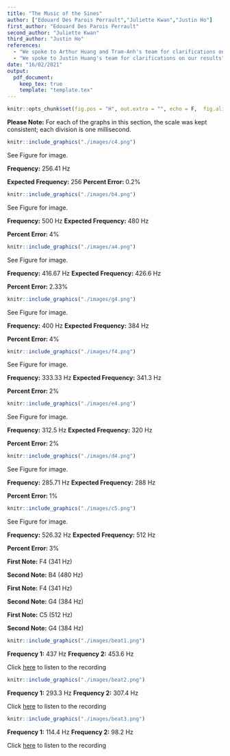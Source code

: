 ```yaml
---
title: "The Music of the Sines"
author: ["Edouard Des Parois Perrault","Juliette Kwan","Justin Ho"]
first_author: "Edouard Des Parois Perrault"
second_author: "Juliette Kwan"
third_author: "Justin Ho"
references:
  - "We spoke to Arthur Huang and Tram-Anh's team for clarifications on our results"
  - "We spoke to Justin Huang's team for clarifications on our results"
date: "16/02/2021"
output: 
  pdf_document:
    keep_tex: true
    template: "template.tex"
---
```


``` r
knitr::opts_chunk$set(fig.pos = "H", out.extra = "", echo = F,  fig.align="center", out.width="15cm")
```

```{=latex}
\partone
```

**Please Note:** For each of the graphs in this section, the scale was kept consistent; each division is one millisecond.

```{=latex}
\begin{enumerate}
\item \underline{\bf C Tuning Fork - 512 Hz:}
```

\color{red}

``` r
knitr::include_graphics("./images/c4.png")
```

\begin{eqnarray}
\text{freq} & = & 0.2 \cdot 19.5 \\
            & = & 3.9 \\
            & = & \frac{39}{1000} \\
            & = & 0.0039 \\
            & = & \frac{1}{0.0039} \\
            & = & 256.41
\end{eqnarray}

See Figure \ref{fig:c4} for image.

**Frequency:** 256.41 Hz \par
**Expected Frequency:** 256
**Percent Error: ** 0.2\% 

\color{black}

```{=latex}
\item \underline{\bf B Tuning Fork - 480 Hz:}
\color{red}
```

``` r
knitr::include_graphics("./images/b4.png")
```

\begin{eqnarray}
  \text{freq} & = & 0.2 \cdot 10 \\
              & = & 2 \\
              & = & \frac{2}{1000} \\
              & = & 0.002 \\
              & = & \frac{1}{002} \\
              & = & 500
\end{eqnarray}

See Figure \ref{fig:b4} for image.

**Frequency:** 500 Hz \par
**Expected Frequency:** 480 Hz \par
**Percent Error: ** 4\%

\color{black}

```{=latex}
\item \underline{\bf A Tuning Fork - 426.6 Hz:}
\color{red}
```

``` r
knitr::include_graphics("./images/a4.png")
```

\begin{eqnarray}
  \text{freq} & = & 0.2 \cdot 12 \\
              & = & 2.4 \\
              & = & \frac{2.4}{1000} \\
              & = & 0.0024 \\
              & = & \frac{1}{0024} \\
              & = & 416.67
\end{eqnarray}

See Figure \ref{fig:a4} for image.

**Frequency:** 416.67 Hz \par
**Expected Frequency:** 426.6 Hz \par
**Percent Error: ** 2.33\%

\color{black}

```{=latex}
\item \underline{\bf G Tuning Fork - 384 Hz:}
\color{red}
```

``` r
knitr::include_graphics("./images/g4.png")
```

\begin{eqnarray}
  \text{freq} & = & 0.2 \cdot 12.5 \\
              & = & 2.5 \\
              & = & \frac{2.5}{1000} \\
              & = & 0.0025 \\
              & = & \frac{1}{0.0025} \\
              & = & 400
\end{eqnarray}

See Figure \ref{fig:g4} for image.

**Frequency:** 400 Hz \par
**Expected Frequency:** 384 Hz \par
**Percent Error: ** 4%

```{=latex}
\color{black}
\item \underline{\bf F Tuning Fork - 341.3 Hz:}
\color{red}
```

``` r
knitr::include_graphics("./images/f4.png")
```

\begin{eqnarray}
  \text{freq} & = & 0.2 \cdot 15 \\
              & = & 3 \\
              & = & \frac{3}{1000} \\
              & = & 0.003 \\
              & = & \frac{1}{0.003} \\
              & = & 333.33
\end{eqnarray}

See Figure \ref{fig:f4} for image.

**Frequency:** 333.33 Hz \par
**Expected Frequency:** 341.3 Hz \par
**Percent Error: ** 2%

```{=latex}
\color{black}
\item \underline{\bf E Tuning Fork - 320 Hz:}
\color{red}
```

``` r
knitr::include_graphics("./images/e4.png")
```

\begin{eqnarray}
  \text{freq} & = & 0.2 \cdot 16 \\
              & = & 3.2 \\
              & = & \frac{3.2}{1000} \\
              & = & 0.0032 \\
              & = & \frac{1}{0.0032} \\
              & = & 312.5
\end{eqnarray}

See Figure \ref{fig:e4} for image.

**Frequency:** 312.5 Hz \par
**Expected Frequency:** 320 Hz \par
**Percent Error: ** 2%

```{=latex}
\color{black}
\item \underline{\bf D Tuning Fork - 288 Hz:}
\color{red}
```

``` r
knitr::include_graphics("./images/d4.png")
```

\begin{eqnarray}
  \text{freq} & = & 0.2 \cdot 17.5 \\
              & = & 3.5 \\
              & = & \frac{3.5}{1000} \\
              & = & 0.0035 \\
              & = & \frac{1}{0.0035} \\
              & = & 285.71
\end{eqnarray}

See Figure \ref{fig:d4} for image.

**Frequency:** 285.71 Hz \par
**Expected Frequency:** 288 Hz \par
**Percent Error: ** 1%

```{=latex}
\color{black}
\item \underline{\bf C Tuning Fork - 256 Hz:}
\color{red}
```

``` r
knitr::include_graphics("./images/c5.png")
```

\begin{eqnarray}
  \text{freq} & = & 0.2 \cdot 9.5 \\
              & = & 1.9 \\
              & = & \frac{1.9}{1000} \\
              & = & 0.0019 \\
              & = & \frac{1}{0.0019} \\
              & = & 526.32
\end{eqnarray}

See Figure \ref{fig:c5} for image.

**Frequency:** 526.32 Hz \par
**Expected Frequency:** 512 Hz \par
**Percent Error: ** 3%

```{=latex}
\end{enumerate}
```

\parttwo

```{=latex}
\begin{enumerate}
```

```{=latex}
\item \underline{\bf First combination (state clearly which notes and their frequencies):}
\color{red}
%%%%include screen-shots and calculations here using different colour.
```
**First Note:** F4 (341 Hz) \par
**Second Note:** B4 (480 Hz)

```{=latex}
\color{black}
\item \underline{\bf Second combination (state clearly which notes and their frequencies):}
%%%%include screen-shots and calculations here using different colour.
\color{red}
```

**First Note:** F4 (341 Hz) \par
**Second Note:** G4 (384 Hz)

```{=latex}
\color{black}
\item \underline{\bf Third combination (state clearly which notes and their frequencies):}
%%%%include screen-shots and calculations here using different colour.
\color{red}
```

**First Note:** C5 (512 Hz) \par
**Second Note:** G4 (384 Hz)

```{=latex}
\color{black}
\end{enumerate}
```

\partthree

```{=latex}
\begin{enumerate}
```

```{=latex}
\item \underline{\bf First beat:}
\color{red}
```

``` r
knitr::include_graphics("./images/beat1.png")
```

**Frequency 1:** 437 Hz \par
**Frequency 2:** 453.6 Hz \par

Click [here](https://drive.google.com/file/d/1oXFQMKwtDi49notKpu_14QgbBMQKakrs/view?usp=sharing) to listen to the recording

```{=latex}
\color{black}
\item \underline{\bf Second beat:}
\color{red}
```

``` r
knitr::include_graphics("./images/beat2.png")
```

**Frequency 1:** 293.3 Hz \par
**Frequency 2:** 307.4 Hz \par

Click [here](https://drive.google.com/file/d/1oeeTuEsuQm12f_mGFPHBa7d3HnDYG668/view?usp=sharing) to listen to the recording

```{=latex}
\color{black}
\item \underline{\bf Third beat:}
\color{red}
```

``` r
knitr::include_graphics("./images/beat3.png")
```

**Frequency 1:** 114.4 Hz \par
**Frequency 2:** 98.2 Hz \par

Click [here](https://drive.google.com/file/d/1HDnGARGU-zLe6rnKFT0szBtuhRpNQbNN/view?usp=sharing) to listen to the recording

```{=latex}
\color{black}
\end{enumerate}
```
